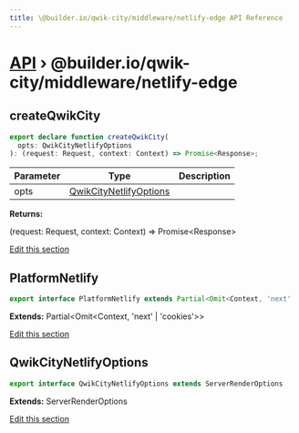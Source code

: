 ```yaml
---
title: \@builder.io/qwik-city/middleware/netlify-edge API Reference
---
```


<h1><a href="/api">API</a> &rsaquo; @builder.io/qwik-city/middleware/netlify-edge</h1>

<div class="api-detail-section">
<h2 id="createqwikcity" title="function - createQwikCity" data-kind="function" data-kind-label="F"><a aria-hidden="true" tabindex="-1" href="#createqwikcity"><span class="icon icon-link"></span></a>createQwikCity</h2>

```typescript
export declare function createQwikCity(
  opts: QwikCityNetlifyOptions
): (request: Request, context: Context) => Promise<Response>;
```

| Parameter | Type                                              | Description |
| --------- | ------------------------------------------------- | ----------- |
| opts      | [QwikCityNetlifyOptions](#qwikcitynetlifyoptions) |             |

**Returns:**

(request: Request, context: Context) =&gt; Promise&lt;Response&gt;

<p class="api-edit"><a href="https://github.com/BuilderIO/qwik/tree/main/packages/qwik-city/middleware/netlify-edge/index.ts" target="_blanks">Edit this section</a></p>

</div>
<div class="api-detail-section">
<h2 id="platformnetlify" title="interface - PlatformNetlify" data-kind="interface" data-kind-label="I"><a aria-hidden="true" tabindex="-1" href="#platformnetlify"><span class="icon icon-link"></span></a>PlatformNetlify</h2>

```typescript
export interface PlatformNetlify extends Partial<Omit<Context, 'next' | 'cookies'>>
```

**Extends:** Partial&lt;Omit&lt;Context, 'next' \| 'cookies'&gt;&gt;

<p class="api-edit"><a href="https://github.com/BuilderIO/qwik/tree/main/packages/qwik-city/middleware/netlify-edge/index.ts" target="_blanks">Edit this section</a></p>

</div>
<div class="api-detail-section">
<h2 id="qwikcitynetlifyoptions" title="interface - QwikCityNetlifyOptions" data-kind="interface" data-kind-label="I"><a aria-hidden="true" tabindex="-1" href="#qwikcitynetlifyoptions"><span class="icon icon-link"></span></a>QwikCityNetlifyOptions</h2>

```typescript
export interface QwikCityNetlifyOptions extends ServerRenderOptions
```

**Extends:** ServerRenderOptions

<p class="api-edit"><a href="https://github.com/BuilderIO/qwik/tree/main/packages/qwik-city/middleware/netlify-edge/index.ts" target="_blanks">Edit this section</a></p>

</div>
